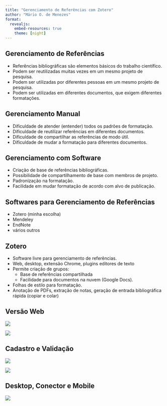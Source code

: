 ```yaml
---
title: "Gerenciamento de Referências com Zotero"
author: "Mário O. de Menezes"
format:
  revealjs:
    embed-resources: true
    theme: [night]
---
```


## Gerenciamento de Referências

* Referências bibliográficas são elementos básicos do trabalho científico.
* Podem ser reutilizadas muitas vezes em um mesmo projeto de pesquisa.
* Podem ser utilizadas por diferentes pessoas em um mesmo projeto de pesquisa.
* Podem ser utilizadas em diferentes documentos, que exigem diferentes formatações.

## Gerenciamento Manual

* Dificuldade de atender (entender) todos os padrões de formatação.
* Dificuldade de reutilizar referências em diferentes documentos.
* Dificuldade de compartilhar as referências de modo útil.
* Dificuldade de mudar a formatação para diferentes documentos.

## Gerenciamento com Software

* Criação de base de referências bibliográficas.
* Possibilidade de compartilhamento de base com membros de projeto.
* Padronização na formatação.
* Facilidade em mudar formatação de acordo com alvo de publicação.

## Softwares para Gerenciamento de Referências

* Zotero (minha escolha)
* Mendeley
* EndNote
* vários outros

##  Zotero

* Software livre para gerenciamento de referências.
* Web, desktop, extensão Chrome, plugins editores de texto
* Permite criação de grupos:
   - Base de referências compartilhada
   - Facilidade para documentos na nuvem (Google Docs).
* Folhas de estilo para formatação.
* Anotação de PDFs, extração de notas, geração de entrada bibliográfica rápida (copiar e colar)

## Versão Web

::: {#zotero-web layout-ncol=2}

[![](figuras/zotero_web_home.png)](https://www.zotero.org){width=80%}

[![](figuras/zotero_web_home_LogIn_Register.png)](https://www.zotero.org){width=80%}

:::


## Cadastro e Validação

::: {#zotero-web-register layout-ncol=2 }

![](figuras/zotero_web_home_Register.png){width=40vw}

![](figuras/zotero_web_home_Validation.png){width=40vw}

:::

## Desktop, Conector e Mobile {.smaller}

[![](figuras/zotero_desktop_connector.png)](https://www.zotero.org/download/){height="550"}




